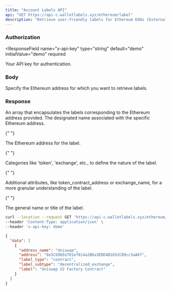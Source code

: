```yaml
---
title: "Account Labels API"
api: "GET https://api-c.walletlabels.xyz/ethereum/label"
description: "Retrieve user-friendly labels for Ethereum EOAs (Externally Owned Accounts) and Smart Contracts. Labels can be incredibly useful for categorizing your Ethereum interactions."
---
```


### Authorization

<ResponseField
  name="x-api-key"
  type="string"
  default="demo"
  initialValue="demo"
  required
>
  Your API key for authentication.
</ResponseField>

### Body

<ParamField query="address" type="string" required>
  Specify the Ethereum address for which you want to retrieve labels.
</ParamField>

### Response

<ResponseField name="data" type="array">
  An array that encapsulates the labels corresponding to the Ethereum address provided.

<Expandable title="Label Object">

<ResponseField name="address_name" type="string">
  The designated name associated with the specific Ethereum address.
</ResponseField>

{" "}

<ResponseField name="address" type="string">
  The Ethereum address for the label.
</ResponseField>

{" "}

<ResponseField name="label_type" type="string">
  Categories like 'token', 'exchange', etc., to define the nature of the label.
</ResponseField>

{" "}

<ResponseField name="label_subtype" type="string">
  Additional attributes, like token_contract_address or exchange_name, for a
  more granular understanding of the label.
</ResponseField>

{" "}

<ResponseField name="label" type="string">
  The general name or title of the label.
</ResponseField>

  </Expandable>
</ResponseField>

<RequestExample>

```bash Example Request
curl --location --request GET 'https://api-c.walletlabels.xyz/ethereum/address?address=0x5C69bEe701ef814a2B6a3EDD4B1652CB9cc5aA6f' \
--header 'Content-Type: application/json' \
--header 'x-api-key: demo'
```

</RequestExample>

<ResponseExample>

```json Response
{
  "data": [
    {
      "address_name": "Uniswap",
      "address": "0x5C69bEe701ef814a2B6a3EDD4B1652CB9cc5aA6f",
      "label_type": "contract",
      "label_subtype": "decentralized_exchange",
      "label": "Uniswap V2 Factory Contract"
    }
  ]
}
```

</ResponseExample>
